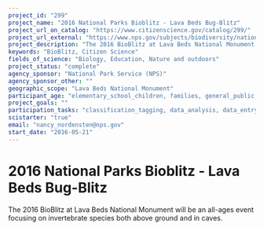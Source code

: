 ```yaml
---
project_id: "299"
project_name: "2016 National Parks Bioblitz - Lava Beds Bug-Blitz"
project_url_on_catalog: "https://www.citizenscience.gov/catalog/299/"
project_url_external: "https://www.nps.gov/subjects/biodiversity/national-parks-bioblitz.htm"
project_description: "The 2016 BioBlitz at Lava Beds National Monument will be an all-ages event focusing on invertebrate species both above ground and in caves."
keywords: "BioBlitz, Citizen Science"
fields_of_science: "Biology, Education, Nature and outdoors"
project_status: "complete"
agency_sponsor: "National Park Service (NPS)"
agency_sponsor_other: ""
geographic_scope: "Lava Beds National Monument"
participant_age: "elementary_school_children, families, general_public, middle_school_children, targeted_group, teens"
project_goals: ""
participation_tasks: "classification_tagging, data_analysis, data_entry, finding_entities, identification, learning, observation, site_selection_description, specimen_sample_collection"
scistarter: "true"
email: "nancy_nordensten@nps.gov"
start_date: "2016-05-21"
---
```


# 2016 National Parks Bioblitz - Lava Beds Bug-Blitz

The 2016 BioBlitz at Lava Beds National Monument will be an all-ages event focusing on invertebrate species both above ground and in caves.

